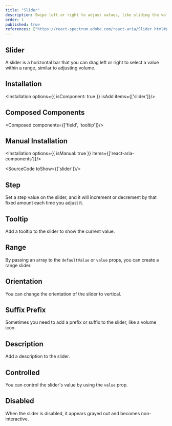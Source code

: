 ```yaml
---
title: "Slider"
description: Swipe left or right to adjust values, like sliding the volume on your stereo, perfect for gradual control.
order: 1
published: true
references: ["https://react-spectrum.adobe.com/react-aria/Slider.html#props"]
---
```


## Slider
A slider is a horizontal bar that you can drag left or right to select a value within a range, similar to adjusting volume.
<How minW72 toUse="controls/slider/slider-demo" />

## Installation
<Installation options={{ isComponent: true }} isAdd items={['slider']}/>

## Composed Components
<Composed components={['field', 'tooltip']}/>

## Manual Installation
<Installation  options={{ isManual: true }} items={['react-aria-components']}/>

<SourceCode toShow={['slider']}/>

## Step
Set a step value on the slider, and it will increment or decrement by that fixed amount each time you adjust it.
<How minW72 toUse="controls/slider/slider-step-demo" />

## Tooltip
Add a tooltip to the slider to show the current value.
<How minW72 toUse="controls/slider/slider-tooltip-demo" />

## Range
By passing an array to the `defaultValue` or `value` props, you can create a range slider.
<How minW72 toUse="controls/slider/slider-range-demo" />

## Orientation
You can change the orientation of the slider to vertical.
<How minW72 toUse="controls/slider/slider-orientation-demo" />

## Suffix Prefix
Sometimes you need to add a prefix or suffix to the slider, like a volume icon.
<How minW72 toUse="controls/slider/slider-prefix-suffix-demo" />

## Description
Add a description to the slider.
<How minW72 toUse="controls/slider/slider-description-demo" />

## Controlled
You can control the slider's value by using the `value` prop.
<How minW72 toUse="controls/slider/slider-controlled-demo" />

## Disabled
When the slider is disabled, it appears grayed out and becomes non-interactive.
<How minW72 toUse="controls/slider/slider-disabled-demo" />

